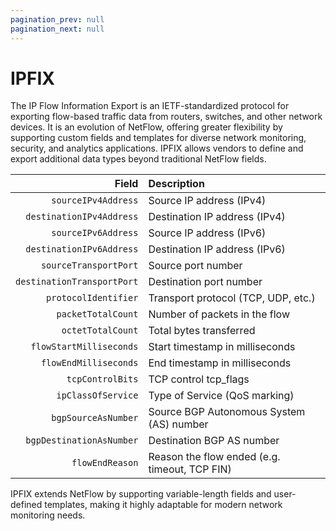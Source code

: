 ```yaml
---
pagination_prev: null
pagination_next: null
---
```


# IPFIX

The IP Flow Information Export is an IETF-standardized protocol for exporting flow-based traffic data from routers, switches, and other network devices. It is an evolution of NetFlow, offering greater flexibility by supporting custom fields and templates for diverse network monitoring, security, and analytics applications. IPFIX allows vendors to define and export additional data types beyond traditional NetFlow fields.

|Field|Description|
|--:|:--|
|`sourceIPv4Address`|Source IP address (IPv4)|
|`destinationIPv4Address`|Destination IP address (IPv4)|
|`sourceIPv6Address`|Source IP address (IPv6)|
|`destinationIPv6Address`|Destination IP address (IPv6)|
|`sourceTransportPort`|Source port number|
|`destinationTransportPort`|Destination port number|
|`protocolIdentifier`|Transport protocol (TCP, UDP, etc.)|
|`packetTotalCount`|Number of packets in the flow|
|`octetTotalCount`|Total bytes transferred|
|`flowStartMilliseconds`|Start timestamp in milliseconds|
|`flowEndMilliseconds`|End timestamp in milliseconds|
|`tcpControlBits`|TCP control tcp_flags|
|`ipClassOfService`|Type of Service (QoS marking)|
|`bgpSourceAsNumber`|Source BGP Autonomous System (AS) number|
|`bgpDestinationAsNumber`|Destination BGP AS number|
|`flowEndReason`|Reason the flow ended (e.g. timeout, TCP FIN)|

IPFIX extends NetFlow by supporting variable-length fields and user-defined templates, making it highly adaptable for modern network monitoring needs.
